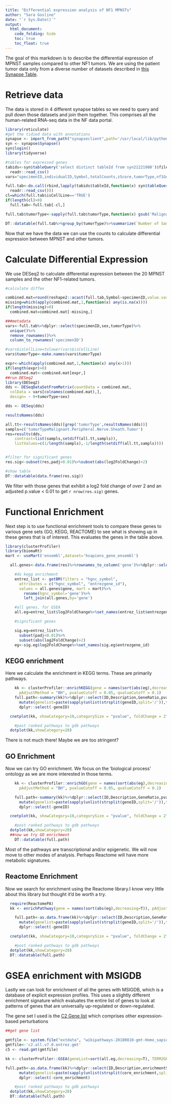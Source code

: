 ```yaml
---
title: "Differential expression analysis of NF1 MPNSTs"
author: "Sara Gosline"
date: "`r Sys.Date()`"
output:
  html_document:
    code_folding: hide
    toc: true
    toc_float: true
---
```


The goal of this markdown is to describe the differential expression of MPNST samples compared to other NF1 tumors. We are using the patient tumor data only from a diverse number of datasets described in [this Synapse Table](https://www.synapse.org/#!Synapse:syn21221980/tables/).


# Retrieve data

The data is stored in 4 different synapse tables so we need to query and pull down those datasets and join them together. This comprises all the human-related RNA-seq data in the NF data portal.

```r
library(reticulate)
#get the tidied data with annotations
synapse <- import_from_path("synapseclient",path='/usr/local/lib/python3.7/site-packages/')
syn <- synapse$Synapse()
syn$login()
library(tidyverse)

#tables for expressed genes
tabids<-syn$tableQuery('select distinct tableId from syn21221980')$filepath%>%
  readr::read_csv()
vars="specimenID,individualID,Symbol,totalCounts,zScore,tumorType,nf1Genotype,sex,isCellLine"

full.tab<-do.call(rbind,lapply(tabids$tableId,function(x) syn$tableQuery(paste('select',vars,'from',x,"where diagnosis=\'Neurofibromatosis 1\'"))$filepath%>%
  readr::read_csv()))
cl=which(full.tab$isCellLine=='TRUE')
if(length(cl)>0)
  full.tab<-full.tab[-cl,]

full.tab$tumorType<-sapply(full.tab$tumorType,function(x) gsub('Malignant peripheral nerve sheath tumor','Malignant Peripheral Nerve Sheath Tumor',x))

DT::datatable(full.tab%>%group_by(tumorType)%>%summarize(`Number of Samples`=n_distinct(specimenID)))

```

Now that we have the data we can use the counts to calculate differential expression between MPNST and other tumors.

# Calculate Differential Expression

We use DESeq2 to calculate differential expression between the 20 MPNST samples and the other NF1-related tumors.

```r
#calculate diffex

combined.mat=round(reshape2::acast(full.tab,Symbol~specimenID,value.var="totalCounts",fun.aggregate=function(x) mean(x,na.rm=TRUE)))
missing=which(apply(combined.mat,1,function(x) any(is.na(x))))
if(length(missing)>0)
  combined.mat=combined.mat[-missing,]

###metadata
vars<-full.tab%>%dplyr::select(specimenID,sex,tumorType)%>%
  unique()%>%
  remove_rownames()%>%
  column_to_rownames('specimenID')

#vars$isCellLine=tolower(vars$isCellLine)
vars$tumorType<-make.names(vars$tumorType)

expr<-which(apply(combined.mat,1,function(x) any(x>1)))
if(length(expr)>0)
  combined.mat<-combined.mat[expr,]
##run DESeq2
library(DESeq2)
dds <- DESeqDataSetFromMatrix(countData = combined.mat,
  colData = vars[colnames(combined.mat),],
  design= ~ 0+tumorType+sex)

dds <- DESeq(dds)

resultsNames(dds)

all.tt<-resultsNames(dds)[grep('tumorType',resultsNames(dds))]
sampls=c('tumorTypeMalignant.Peripheral.Nerve.Sheath.Tumor')
res=results(dds,
    contrast=list(sampls,setdiff(all.tt,sampls)),
    listValues=c(1/length(sampls),-1/length(setdiff(all.tt,sampls))))


#filter for significant genes
res.sig<-subset(res,padj<0.01)%>%subset(abs(log2FoldChange)>2)

#show table
DT::datatable(data.frame(res.sig))
```

We filter with those genes that exhibit a log2 fold change of _over_ 2 and an adjusted p.value < 0.01 to get `r nrow(res.sig)` genes.

# Functional Enrichment

Next step is to use functional enrichment tools to compare these genes to various gene sets (GO, KEGG, REACTOME) to see what is showing up in these genes  that is of interest. This evaluates the genes in the table above.

```r

library(clusterProfiler)
library(biomaRt)
mart <- useMart('ensembl',dataset='hsapiens_gene_ensembl')

  all.genes<-data.frame(res)%>%rownames_to_column('gene')%>%dplyr::select(gene,log2FoldChange,padj)

    #do kegg enrichment
    entrez_list <- getBM(filters = "hgnc_symbol",
      attributes = c("hgnc_symbol", "entrezgene_id"),
      values = all.genes$gene, mart = mart)%>%
        rename(hgnc_symbol='gene')%>%
        left_join(all.genes,by='gene')

    #all genes, for GSEA
    all.eg=entrez_list$log2FoldChange%>%set_names(entrez_list$entrezgene_id)

    #significant genes

    sig.eg=entrez_list%>%
      subset(padj<0.01)%>%
      subset(abs(log2FoldChange)>2)
    eg<-sig.eg$log2FoldChange%>%set_names(sig.eg$entrezgene_id)

```

## KEGG enrichment

Here we calculate the enrichment in KEGG terms. These are primarily pathways.

```r
    kk <- clusterProfiler::enrichKEGG(gene = names(sort(abs(eg),decreasing=T)), organism = "hsa",
      pAdjustMethod = "BH", pvalueCutoff = 0.05, qvalueCutoff = 0.1)
    full.path<-summary(kk)%>%dplyr::select(ID,Description,GeneRatio,pvalue,p.adjust,qvalue,geneID)%>%
      mutate(genelist=paste(sapply(unlist(strsplit(geneID,split='/')),function(x) entrez_list[match(x,entrez_list$entrezgene_id),'gene']),collapse=','))%>%
      dplyr::select(-geneID)

  cnetplot(kk, showCategory=10,categorySize = "pvalue", foldChange = 2^eg)

    #post ranked pathways to gdb pathways
  dotplot(kk,showCategory=20)
```

There is not much there! Maybe we are too stringent?

## GO Enrichment

Now we can try GO enrichment. We focus on the 'biological process' ontology as we are more interested in those terms.

```r
    kk <- clusterProfiler::enrichGO(gene = names(sort(abs(eg),decreasing=T)), OrgDb='org.Hs.eg.db',ont='BP',
      pAdjustMethod = "BH", pvalueCutoff = 0.05, qvalueCutoff = 0.1)

    full.path<-summary(kk)%>%dplyr::select(ID,Description,GeneRatio,pvalue,p.adjust,qvalue,geneID)%>%
      mutate(genelist=paste(sapply(unlist(strsplit(geneID,split='/')),function(x) entrez_list[match(x,entrez_list$entrezgene_id),'gene']),collapse=','))%>%
      dplyr::select(-geneID)

  cnetplot(kk, showCategory=10,categorySize = "pvalue", foldChange = 2^eg)

    #post ranked pathways to gdb pathways
  dotplot(kk,showCategory=20)
  ##now we try GO enrichment
    DT::datatable(full.path)


```
Most of the pathways are transcriptional and/or epigenetic. We will now move to other modes of analysis. Perhaps Reactome will have more metabolic signatures.

## Reactome Enrichment

Now we search for enrichment using the Reactome library.I know very little about this library but thought it'd be worth a try.

```r
  require(ReactomePA)
  kk <- enrichPathway(gene = names(sort(abs(eg),decreasing=T)), pAdjustMethod = "BH", pvalueCutoff = 0.05, qvalueCutoff = 0.1)

    full.path<-as.data.frame(kk)%>%dplyr::select(ID,Description,GeneRatio,pvalue,p.adjust,qvalue,geneID)%>%
      mutate(genelist=paste(sapply(unlist(strsplit(geneID,split='/')),function(x) entrez_list[match(x,entrez_list$entrezgene_id),'gene']),collapse=','))%>%
      dplyr::select(-geneID)

  cnetplot(kk, showCategory=10,categorySize = "pvalue", foldChange = 2^eg)

    #post ranked pathways to gdb pathways
  dotplot(kk,showCategory=20)
  DT::datatable(full.path)
```

# GSEA enrichment with MSIGDB

Lastly we can look for enrichment of all the genes with MSIGDB, which is a database of explicit expression profiles. This uses a slightly different enrichment signature which evaluates the entire list of genes to look at patterns of genes that are universally up-regulated or down-regulated.

The gene set I used is the [C2 Gene list](http://software.broadinstitute.org/gsea/msigdb/genesets.jsp?collection=C2) which comprises other expression-based perturbations

```r

##get gene list

gmtfile <- system.file("extdata", "wikipathways-20180810-gmt-Homo_sapiens.gmt", package="clusterProfiler")
gmtfile<-'c2.all.v7.0.entrez.gmt'
c5 <- read.gmt(gmtfile)

kk <- clusterProfiler::GSEA(geneList=sort(all.eg,decreasing=T), TERM2GENE=c5)

full.path<-as.data.frame(kk)%>%dplyr::select(ID,Description,enrichmentScore,pvalue,p.adjust,qvalues,core_enrichment)%>%
      mutate(genelist=paste(sapply(unlist(strsplit(core_enrichment,split='/'))[1:10],function(x) entrez_list[match(x,entrez_list$entrezgene_id),'gene']),collapse=','))%>%
      dplyr::select(-core_enrichment)

    #post ranked pathways to gdb pathways
  dotplot(kk,showCategory=20)
  DT::datatable(full.path)

```

